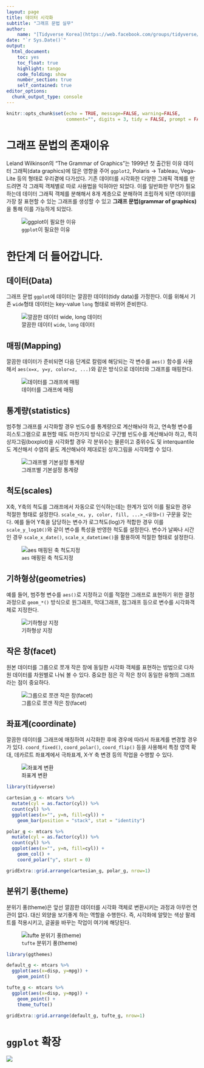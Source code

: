 ```yaml
---
layout: page
title: 데이터 시각화
subtitle: "그래프 문법 실무"
author:
    name: "[Tidyverse Korea](https://web.facebook.com/groups/tidyverse/)"
date: "`r Sys.Date()`"
output:
  html_document: 
    toc: yes
    toc_float: true
    highlight: tango
    code_folding: show
    number_section: true
    self_contained: true
editor_options: 
  chunk_output_type: console
---
```


```r
knitr::opts_chunk$set(echo = TRUE, message=FALSE, warning=FALSE,
                      comment="", digits = 3, tidy = FALSE, prompt = FALSE, fig.align = 'center')
```


# 그래프 문법의 존재이유 {#why-ggplot2}

Leland Wilkinson의 "The Grammar of Graphics"는 1999년 첫 출간된 이유 데이터 그래픽(data graphics)에 많은 영향을 주어 `ggplot2`, Polaris &rarr; Tableau, Vega-Lite 등의 형태로 우리곁에 다가섰다. 기존 데이터를 시각화한 다양한 그래픽 객체를 만드려면 각 그래픽 객체별로 따로 사용법을 익혀야만 되었다. 이를 일반화한 무언가 필요하는데 데이터 그래픽 객체를 분해해서 8개 계층으로 분해하여 조립하게 되면 데이터를 가장 잘 표현할 수 있는 그래프를 생성할 수 있고 **그래프 문법(grammar of graphics)**을 통해 이를 가능하게 되었다.

![`ggplot`이 필요한 이유](fig/ggplot_why.png)

# 한단계 더 들어갑니다. {#ggplot2-steps}

## 데이터(Data) {#ggplot2-steps-data}

그래프 문법 `ggplot`에 데이터는 깔끔한 데이터(tidy data)를 가정한다. 이를 위해서 기존 `wide`형태 데이터는 key-value `long` 형태로 바뀌어 준비한다.

![깔끔한 데이터 `wide`, `long` 데이터](fig/ggplot-data.png)


## 매핑(Mapping) {#ggplot2-steps-mapping}

깔끔한 데이터가 준비되면 다음 단계로 칼럼에 해당되는 각 변수를 `aes()` 함수를 사용해서 `aes(x=x, y=y, color=z, ...)`와 같은 방식으로 데이터와 그래프를 매핑한다.

![데이터를 그래프에 매핑](fig/ggplot-mapping.png)

## 통계량(statistics) {#ggplot2-steps-statistics}

범주형 그래프를 시각화할 경우 빈도수를 통계량으로 계산해놔야 하고, 연속형 변수를 히스토그램으로 표현할 때도 마찬가지 방식으로 구간별 빈도수를 계산해놔야 하고, 특히 상자그림(boxplot)을 시각화할 경우 각 분위수는 물론이고 중위수도 및 interquantile도 계산해서 수염의 끝도 계산해놔야 제대로된 상자그림을 시각화할 수 있다.

![그래프별 기본설정 통계량](fig/ggplot-stat.png)


## 척도(scales) {#ggplot2-steps-scales}

X축, Y축의 척도를 그래프에서 자동으로 인식하는데는 한계가 있어 이를 필요한 경우 적절한 형태로 설정한다. `scale_<x, y, color, fill, ...>_<유형>()` 구문을 갖는다. 예를 들어 Y축을 담당하는 변수가 로그척도(log)가 적합한 경우 이를 `scale_y_log10()`와 같이 변수를 특성을 반영한 척도를 설정한다. 변수가 날짜나 시간인 경우 `scale_x_date()`, `scale_x_datetime()`을 활용하여 적절한 형태로 설정한다.

![`aes` 매핑된 축 척도지정](fig/ggplot-scales.png)

## 기하형상(geometries) {#ggplot2-steps-geometries}

예를 들어, 범주형 변수를 `aes()`로 지정하고 이를 적절한 그래프로 표현하기 위한 결정과정으로 `geom_*()` 방식으로 원그래프, 막대그래프, 점그래프 등으로 변수를 시각화객체로 지정한다.


![기하형상 지정](fig/ggplot-geometries.png)

## 작은 창(facet) {#ggplot2-steps-facet}

원본 데이터를 그룹으로 쪼개 작은 창에 동일한 시각화 객체를 표현하는 방법으로 다차원 데이터를 차원별로 나눠 볼 수 있다. 중요한 점은 각 작은 창이 동일한 유형의 그래프라는 점이 중요하다.


![그룹으로 쪼갠 작은 창(facet)](fig/ggplot-facet.png)

## 좌표계(coordinate) {#ggplot2-steps-coordinate}

깔끔한 데이터를 그래프에 매칭하여 시각화한 후에 경우에 따라서 좌표계를 변경할 경우가 있다. `coord_fixed()`, `coord_polar()`, `coord_flip()` 등을 사용해서 특정 영역 확대, 데카르트 좌표계에서 극좌표계, X-Y 축 변경 등의 작업을 수행할 수 있다.

![좌표계 변환](fig/ggplot-coordinate.png)

```r
library(tidyverse)

cartesian_g <- mtcars %>% 
  mutate(cyl = as.factor(cyl)) %>% 
  count(cyl) %>%
  ggplot(aes(x="", y=n, fill=cyl)) +
    geom_bar(position = "stack", stat = "identity")

polar_g <- mtcars %>% 
  mutate(cyl = as.factor(cyl)) %>% 
  count(cyl) %>% 
  ggplot(aes(x="", y=n, fill=cyl)) +
    geom_col() +
    coord_polar("y", start = 0)

gridExtra::grid.arrange(cartesian_g, polar_g, nrow=1)
```


## 분위기 풍(theme) {#ggplot2-steps-theme}

분위기 풍(theme)은 앞선 깔끔한 데이터를 시각화 객체로 변환시키는 과정과 아무런 연관이 없다. 대신 외양을 보기좋게 하는 역할을 수행한다. 즉, 시각화에 알맞는 색상 팔레트를 적용시키고, 글꼴을 바꾸는 작업이 여기에 해당된다.

![`tufte` 분위기 풍(theme)](fig/ggplot-theme.png)

```r
library(ggthemes)

default_g <- mtcars %>% 
  ggplot(aes(x=disp, y=mpg)) +
    geom_point()

tufte_g <- mtcars %>% 
  ggplot(aes(x=disp, y=mpg)) +
    geom_point() +
    theme_tufte()

gridExtra::grid.arrange(default_g, tufte_g, nrow=1)
```


# `ggplot` 확장 {#ggplot2-steps-extension}

![](fig/ggplot-extension.png)


